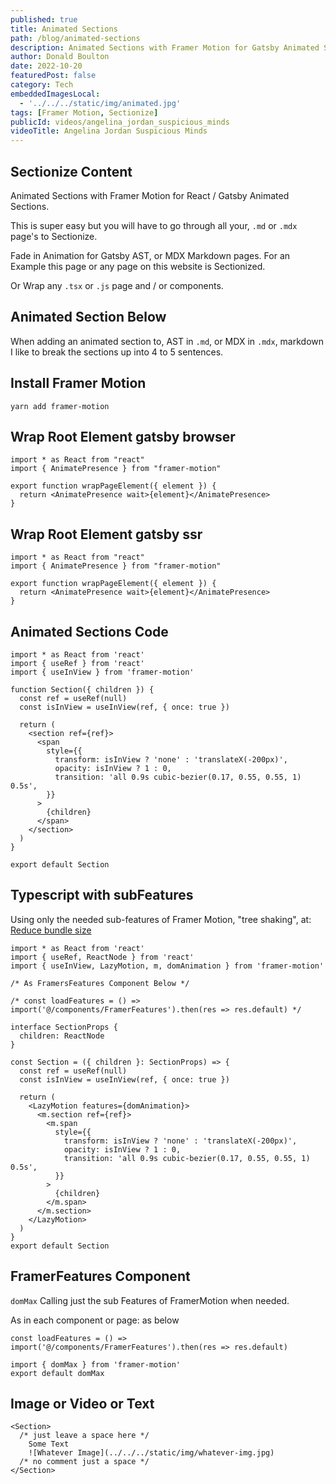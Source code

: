 ```yaml
---
published: true
title: Animated Sections
path: /blog/animated-sections
description: Animated Sections with Framer Motion for Gatsby Animated Sections.
author: Donald Boulton
date: 2022-10-20
featuredPost: false
category: Tech
embeddedImagesLocal:
  - '../../../static/img/animated.jpg' 
tags: [Framer Motion, Sectionize]
publicId: videos/angelina_jordan_suspicious_minds
videoTitle: Angelina Jordan Suspicious Minds
---
```


## Sectionize Content

Animated Sections with Framer Motion for React / Gatsby Animated Sections.

This is super easy but you will have to go through all your, `.md` or `.mdx` page's to Sectionize.

Fade in Animation for Gatsby AST, or MDX Markdown pages. For an Example this page or any page on this website is Sectionized.

Or Wrap any `.tsx` or `.js` page and / or components.

## Animated Section Below

<Section>

When adding an animated section to, AST in `.md`, or MDX in `.mdx`, markdown I like to break the sections up into 4 to 5 sentences.

</Section>

<Section>

## Install Framer Motion

</Section>

<Section>

```bash:title=Install Framer Motion
yarn add framer-motion
```

</Section>

<Section>

## Wrap Root Element gatsby browser

</Section>

<Section>

```js:title=gatsby-browser
import * as React from "react"
import { AnimatePresence } from "framer-motion"

export function wrapPageElement({ element }) {
  return <AnimatePresence wait>{element}</AnimatePresence>
}
```

</Section>

<Section>

## Wrap Root Element gatsby ssr

</Section>

<Section>

```js:title=gatsby-ssr
import * as React from "react"
import { AnimatePresence } from "framer-motion"

export function wrapPageElement({ element }) {
  return <AnimatePresence wait>{element}</AnimatePresence>
}
```

</Section>

<Section>

## Animated Sections Code

</Section>

<Section>

```js:title=Animated-Sections
import * as React from 'react'
import { useRef } from 'react'
import { useInView } from 'framer-motion'

function Section({ children }) {
  const ref = useRef(null)
  const isInView = useInView(ref, { once: true })

  return (
    <section ref={ref}>
      <span
        style={{
          transform: isInView ? 'none' : 'translateX(-200px)',
          opacity: isInView ? 1 : 0,
          transition: 'all 0.9s cubic-bezier(0.17, 0.55, 0.55, 1) 0.5s',
        }}
      >
        {children}
      </span>
    </section>
  )
}

export default Section
```

</Section>

<Section>

## Typescript with subFeatures

Using only the needed sub-features of Framer Motion, "tree shaking", at: [Reduce bundle size](https://www.framer.com/docs/guide-reduce-bundle-size/)

</Section>

<Section>

```tsx:title=Typescript-Animated-Sections {3,7,14,15,18}
import * as React from 'react'
import { useRef, ReactNode } from 'react'
import { useInView, LazyMotion, m, domAnimation } from 'framer-motion'

/* As FramersFeatures Component Below */

/* const loadFeatures = () => import('@/components/FramerFeatures').then(res => res.default) */

interface SectionProps {
  children: ReactNode
}

const Section = ({ children }: SectionProps) => {
  const ref = useRef(null)
  const isInView = useInView(ref, { once: true })

  return (
    <LazyMotion features={domAnimation}>
      <m.section ref={ref}>
        <m.span
          style={{
            transform: isInView ? 'none' : 'translateX(-200px)',
            opacity: isInView ? 1 : 0,
            transition: 'all 0.9s cubic-bezier(0.17, 0.55, 0.55, 1) 0.5s',
          }}
        >
          {children}
        </m.span>
      </m.section>
    </LazyMotion>
  )
}
export default Section
```

</Section>

<Section>

## FramerFeatures Component 

</Section>

<Section>

`domMax` Calling just the sub Features of FramerMotion when needed. 

As in each component or page: as below

`const loadFeatures = () => import('@/components/FramerFeatures').then(res => res.default)`

</Section>

<Section>

```tsx:title=subFeatures
import { domMax } from 'framer-motion'
export default domMax
```

</Section>

<Section>

## Image or Video or Text

</Section>

<Section>

```mdx:title=Proper Spacing {2,5}
<Section>
  /* just leave a space here */
    Some Text
    ![Whatever Image](../../../static/img/whatever-img.jpg)
  /* no comment just a space */
</Section>
```

</Section>

<WavyHr className="mt-1 mb-1 text-wine-300" />
